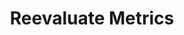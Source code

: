 ---
title: Reevaluate Metrics
openapi: post /test_framework/v1/results/{id}/evaluate_metrics/
slug: reevaluate-metrics
---